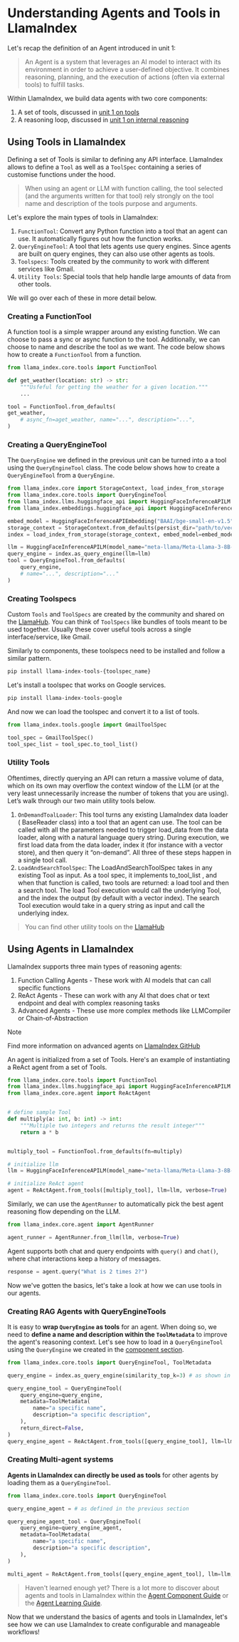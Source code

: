 # Understanding Agents and Tools in LlamaIndex

Let's recap the definition of an Agent introduced in unit 1:

> An Agent is a system that leverages an AI model to interact with its environment in order to achieve a user-defined objective. It combines reasoning, planning, and the execution of actions (often via external tools) to fulfill tasks.

Within LlamaIndex, we build data agents with two core components:

1. A set of tools, discussed in [unit 1 on tools](../../unit1/tools.mdx)
2. A reasoning loop, discussed in [unit 1 on internal reasoning](../../unit1/thoughts.mdx)

## Using Tools in LlamaIndex

Defining a set of Tools is similar to defining any API interface.
LlamaIndex  allows to define a `Tool` as well as a `ToolSpec` containing a series of customise functions under the hood.

> When using an agent or LLM with function calling, the tool selected (and the arguments written for that tool) rely strongly on the tool name and description of the tools purpose and arguments.

Let's explore the main types of tools in LlamaIndex:

1. `FunctionTool`: Convert any Python function into a tool that an agent can use. It automatically figures out how the function works.
2. `QueryEngineTool`: A tool that lets agents use query engines. Since agents are built on query engines, they can also use other agents as tools.
3. `Toolspecs`: Tools created by the community to work with different services like Gmail.
4. `Utility Tools`: Special tools that help handle large amounts of data from other tools.

We will go over each of these in more detail below.

### Creating a FunctionTool

A function tool is a simple wrapper around any existing function.
We can choose to pass a sync or async function to the tool.
Additionally, we can choose to name and describe the tool as we want.
The code below shows how to create a `FunctionTool` from a function.

```python
from llama_index.core.tools import FunctionTool

def get_weather(location: str) -> str:
    """Usfeful for getting the weather for a given location."""
    ...

tool = FunctionTool.from_defaults(
get_weather,
    # async_fn=aget_weather, name="...", description="...",
)
```

### Creating a QueryEngineTool

The `QueryEngine` we defined in the previous unit can be turned into a a tool using the `QueryEngineTool` class.
The code below shows how to create a `QueryEngineTool` from a `QueryEngine`.

```python
from llama_index.core import StorageContext, load_index_from_storage
from llama_index.core.tools import QueryEngineTool
from llama_index.llms.huggingface_api import HuggingFaceInferenceAPILM
from llama_index.embeddings.huggingface_api import HuggingFaceInferenceAPIEmbedding

embed_model = HuggingFaceInferenceAPIEmbedding("BAAI/bge-small-en-v1.5")
storage_context = StorageContext.from_defaults(persist_dir="path/to/vector/store")
index = load_index_from_storage(storage_context, embed_model=embed_model)

llm = HuggingFaceInferenceAPILM(model_name="meta-llama/Meta-Llama-3-8B-Instruct")
query_engine = index.as_query_engine(llm=llm)
tool = QueryEngineTool.from_defaults(
    query_engine,
    # name="...", description="..."
)
```

### Creating Toolspecs

Custom `Tools` and `ToolSpecs` are created by the community and shared on the [LlamaHub](https://llamahub.ai/).
You can think of `ToolSpecs` like bundles of tools meant to be used together. Usually these cover useful tools across a single interface/service, like Gmail.

Similarly to components, these toolspecs need to be installed and follow a similar pattern.

```bash
pip install llama-index-tools-{toolspec_name}
```

Let's install a toolspec that works on Google services.

```bash
pip install llama-index-tools-google
```

And now we can load the toolspec and convert it to a list of tools.

```python
from llama_index.tools.google import GmailToolSpec

tool_spec = GmailToolSpec()
tool_spec_list = tool_spec.to_tool_list()
```

### Utility Tools

Oftentimes, directly querying an API can return a massive volume of data, which on its own may overflow the context window of the LLM (or at the very least unnecessarily increase the number of tokens that you are using).
Let’s walk through our two main utility tools below.

1. `OnDemandToalLoader`: This tool turns any existing LlamaIndex data loader ( BaseReader class) into a tool that an agent can use. The tool can be called with all the parameters needed to trigger load_data from the data loader, along with a natural language query string. During execution, we first load data from the data loader, index it (for instance with a vector store), and then query it “on-demand”. All three of these steps happen in a single tool call.
2. `LoadAndSearchToolSpec`: The LoadAndSearchToolSpec takes in any existing Tool as input. As a tool spec, it implements to_tool_list , and when that function is called, two tools are returned: a load tool and then a search tool. The load Tool execution would call the underlying Tool, and the index the output (by default with a vector index). The search Tool execution would take in a query string as input and call the underlying index.

> You can find other utility tools on the [LlamaHub](https://llamahub.ai/)

## Using Agents in LlamaIndex

LlamaIndex supports three main types of reasoning agents:

1. Function Calling Agents - These work with AI models that can call specific functions
2. ReAct Agents - These can work with any AI that does chat or text endpoint and deal with complex reasoning tasks
3. Advanced Agents - These use more complex methods like LLMCompiler or Chain-of-Abstraction

> [!NOTE]
> Find more information on advanced agents on [LlamaIndex GitHub](https://github.com/run-llama/llama_index/tree/main/llama-index-packs)

An agent is initialized from a set of Tools. Here's an example of instantiating a ReAct agent from a set of Tools.

```python
from llama_index.core.tools import FunctionTool
from llama_index.llms.huggingface_api import HuggingFaceInferenceAPILM
from llama_index.core.agent import ReActAgent


# define sample Tool
def multiply(a: int, b: int) -> int:
    """Multiple two integers and returns the result integer"""
    return a * b


multiply_tool = FunctionTool.from_defaults(fn=multiply)

# initialize llm
llm = HuggingFaceInferenceAPILM(model_name="meta-llama/Meta-Llama-3-8B-Instruct")

# initialize ReAct agent
agent = ReActAgent.from_tools([multiply_tool], llm=llm, verbose=True)
```

Similarly, we can use the `AgentRunner` to automatically pick the best agent reasoning flow depending on the LLM.

```python
from llama_index.core.agent import AgentRunner

agent_runner = AgentRunner.from_llm(llm, verbose=True)
```

Agent supports both chat and query endpoints with `query()` and `chat()`, where chat interactions keep a history of messages.

```python
response = agent.query("What is 2 times 2?")
```

Now we've gotten the basics, let's take a look at how we can use tools in our agents.

### Creating RAG Agents with QueryEngineTools

It is easy to **wrap `QueryEngine` as tools** for an agent.
When doing so, we need to **define a name and description within the `ToolMetadata`** to improve the agent's reasoning context.
Let's see how to load in a `QueryEngineTool` using the `QueryEngine` we created in the [component section](02_components.mdx).

```python
from llama_index.core.tools import QueryEngineTool, ToolMetadata

query_engine = index.as_query_engine(similarity_top_k=3) # as shown in the previous section

query_engine_tool = QueryEngineTool(
    query_engine=query_engine,
    metadata=ToolMetadata(
        name="a specific name",
        description="a specific description",
    ),
    return_direct=False,
)
query_engine_agent = ReActAgent.from_tools([query_engine_tool], llm=llm, verbose=True)
```

### Creating Multi-agent systems

**Agents in LlamaIndex can directly be used as tools** for other agents by loading them as a `QueryEngineTool`.

```python
from llama_index.core.tools import QueryEngineTool

query_engine_agent = # as defined in the previous section

query_engine_agent_tool = QueryEngineTool(
    query_engine=query_engine_agent,
    metadata=ToolMetadata(
        name="a specific name",
        description="a specific description",
    ),
)

multi_agent = ReActAgent.from_tools([query_engine_agent_tool], llm=llm, verbose=True)
```

> Haven't learned enough yet? There is a lot more to discover about agents and tools in LlamaIndex within the [Agent Component Guide](https://docs.llamaindex.ai/en/stable/module_guides/deploying/agents/modules/) or the [Agent Learning Guide](https://docs.llamaindex.ai/en/stable/understanding/agent/).

Now that we understand the basics of agents and tools in LlamaIndex, let's see how we can use LlamaIndex to create configurable and manageable workflows!
